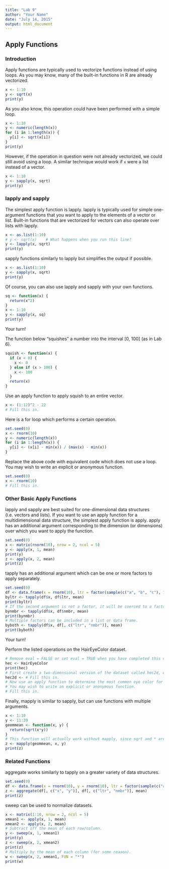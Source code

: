 ---
title: "Lab 9"
author: "Your Name"
date: "July 14, 2015"
output: html_document
---

## Apply Functions

### Introduction

Apply functions are typically used to vectorize functions instead of using loops.
As you may know, many of the built-in functions in R are already vectorized.

```{r}
x <- 1:10
y <- sqrt(x)
print(y)
```

As you also know, this operation could have been performed with a simple loop.

```{r}
x <- 1:10
y <- numeric(length(x))
for (i in 1:length(x)) {
  y[i] <- sqrt(x[i])
}
print(y)
```

However, if the operation in question were not already vectorized, we could still avoid using a loop. A similar technique would work if `x` were a list instead of a vector.

```{r}
x <- 1:10
y <- sapply(x, sqrt)
print(y)
```

### lapply and sapply

The simplest apply function is lapply. lapply is typically used for simple one-argument functions that you want to apply to the elements of a vector or list. Built-in functions that are vectorized for vectors can also operate over lists with lapply.

```{r}
x <- as.list(1:10)
# y <- sqrt(x)    # What happens when you run this line?
y <- lapply(x, sqrt)
print(y)
```

sapply functions similarly to lapply but simplifies the output if possible.

```{r}
x <- as.list(1:10)
y <- sapply(x, sqrt)
print(y)
```

Of course, you can also use lapply and sapply with your own functions.

```{r}
sq <- function(x) {
  return(x^2)
}
x <- 1:10
y <- sapply(x, sq)
print(y)
```

Your turn!

The function below "squishes" a number into the interval [0, 100] (as in Lab 6).

```{r}
squish <- function(x) {
  if (x < 0) {
    x <- 0
  } else if (x > 100) {
    x <- 100
  }
  return(x)
}
```

Use an apply function to apply squish to an entire vector.

```{r}
x <- (1:12)^2 - 22
# Fill this in.
```

Here is a for loop which performs a certain operation.

```{r}
set.seed(0)
x <- rnorm(10)
y <- numeric(length(x))
for (i in 1:length(x)) {
  y[i] <- (x[i] - min(x)) / (max(x) - min(x))
}
```

Replace the above code with equivalent code which does not use a loop. You may wish to write an explicit or anonymous function.

```{r}
set.seed(0)
x <- rnorm(10)
# Fill this in.
```

### Other Basic Apply Functions

lapply and sapply are best suited for one-dimensional data structures (i.e. vectors and lists).
If you want to use an apply function for a multidimensional data structure, the simplest apply function is apply.
apply has an additional argument corresponding to the dimension (or dimensions) over which you want to apply the function.

```{r}
set.seed(0)
x <- matrix(rnorm(10), nrow = 2, ncol = 5)
y <- apply(x, 1, mean)
print(y)
z <- apply(x, 2, mean)
print(z)
```

tapply has an additional argument which can be one or more factors to apply separately.

```{r}
set.seed(0)
df <- data.frame(x = rnorm(10), ltr = factor(sample(c("a", "b", "c"), 10, replace = TRUE)), nmbr = sample(c(1, 2, 3), 10, replace = TRUE))
byltr <- tapply(df$x, df$ltr, mean)
print(byltr)
# If the second argument is not a factor, it will be coerced to a factor.
bynmbr <- tapply(df$x, df$nmbr, mean)
print(bynmbr)
# Multiple factors can be included in a list or data frame.
byboth <- tapply(df$x, df[, c("ltr", "nmbr")], mean)
print(byboth)
```

Your turn!

Perform the listed operations on the HairEyeColor dataset.

```{r, eval = FALSE}
# Remove eval = FALSE or set eval = TRUE when you have completed this code chunk.
hec <- HairEyeColor
print(hec)
# First create a two-dimensional version of the dataset called hec2d, which does not separate the data by sex.
hec2d <- # Fill this in.
# Now use an apply function to determine the most common eye color for each hair color.
# You may wish to write an explicit or anonymous function.
# Fill this in.
```

Finally, mapply is similar to sapply, but can use functions with multiple arguments.

```{r}
x <- 1:10
y <- 11:20
geommean <- function(x, y) {
  return(sqrt(x*y))
}
# This function will actually work without mapply, since sqrt and * are already vectorized.
z <- mapply(geommean, x, y)
print(z)
```

### Related Functions

aggregate works similarly to tapply on a greater variety of data structures.

```{r}
set.seed(0)
df <- data.frame(x = rnorm(10), y = rnorm(10), ltr = factor(sample(c("a", "b", "c"), 10, replace = TRUE)), nmbr = sample(c(1, 2, 3), 10, replace = TRUE))
z <- aggregate(df[, c("x", "y")], df[, c("ltr", "nmbr")], mean)
print(z)
```

sweep can be used to normalize datasets.

```{r}
x <- matrix(1:10, nrow = 2, ncol = 5)
xmean1 <- apply(x, 1, mean)
xmean2 <- apply(x, 2, mean)
# Subtract off the mean of each row/column.
y <- sweep(x, 1, xmean1)
print(y)
z <- sweep(x, 2, xmean2)
print(z)
# Multiply by the mean of each column (for some reason).
w <- sweep(x, 2, xmean1, FUN = "*")
print(w)
```
